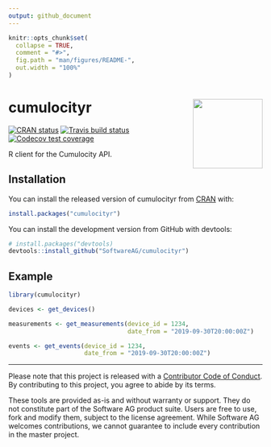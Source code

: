```yaml
---
output: github_document
---
```


<!-- README.md is generated from README.Rmd. Please edit that file -->

```r
knitr::opts_chunk$set(
  collapse = TRUE,
  comment = "#>",
  fig.path = "man/figures/README-",
  out.width = "100%"
)
```

# cumulocityr <img src='man/figures/logo.png' align="right" height="138" />

<!-- badges: start -->
[![CRAN status](https://www.r-pkg.org/badges/version/cumulocityr)](https://cran.r-project.org/package=cumulocityr)
[![Travis build status](https://travis-ci.org/SoftwareAG/cumulocityr.svg?branch=master)](https://travis-ci.org/SoftwareAG/cumulocityr)
[![Codecov test coverage](https://codecov.io/gh/SoftwareAG/cumulocityr/branch/master/graph/badge.svg)](https://codecov.io/gh/SoftwareAG/cumulocityr?branch=master)
<!-- badges: end -->

R client for the Cumulocity API.

## Installation

You can install the released version of cumulocityr from [CRAN](https://CRAN.R-project.org/package=cumulocityr) with:

``` r
install.packages("cumulocityr")
```

You can install the development version from GitHub with devtools:

``` r
# install.packages("devtools)
devtools::install_github("SoftwareAG/cumulocityr")
```

## Example

```r
library(cumulocityr)

devices <- get_devices()

measurements <- get_measurements(device_id = 1234,
                                 date_from = "2019-09-30T20:00:00Z")

events <- get_events(device_id = 1234,
                     date_from = "2019-09-30T20:00:00Z")

```



---
Please note that this project is released with a [Contributor Code of Conduct](https://github.com/SoftwareAG/cumulocityr/blob/master/.github/CODE_OF_CONDUCT.md). By contributing to this project, you agree to abide by its terms.


These tools are provided as-is and without warranty or support. They do not constitute part of the Software AG product suite. Users are free to use, fork and modify them, subject to the license agreement. While Software AG welcomes contributions, we cannot guarantee to include every contribution in the master project.

